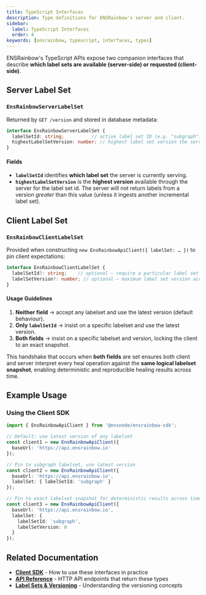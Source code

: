 ```yaml
---
title: TypeScript Interfaces
description: Type definitions for ENSRainbow's server and client.
sidebar:
  label: TypeScript Interfaces
  order: 4
keywords: [ensrainbow, typescript, interfaces, types]
---
```


ENSRainbow's TypeScript APIs expose two companion interfaces that describe **which label sets are available (server-side) or requested (client-side)**.

## Server Label Set

### `EnsRainbowServerLabelSet`

Returned by `GET /version` and stored in database metadata:

```ts
interface EnsRainbowServerLabelSet {
  labelSetId: string;          // active label set ID (e.g. "subgraph")
  highestLabelSetVersion: number; // highest label set version the server has ingested for the label set id
}
```

#### Fields

- **`labelSetId`** identifies **which label set** the server is currently serving.
- **`highestLabelSetVersion`** is the **highest version** available through the server for the label set id. The server will not return labels from a version _greater_ than this value (unless it ingests another incremental label set).

## Client Label Set

### `EnsRainbowClientLabelSet`

Provided when constructing `new EnsRainbowApiClient({ labelSet: … })` to pin client expectations:

```ts
interface EnsRainbowClientLabelSet {
  labelSetId?: string;    // optional – require a particular label set
  labelSetVersion?: number; // optional – maximum label set version accepted
}
```

#### Usage Guidelines

1. **Neither field** → accept any labelset and use the latest version (default behaviour).
2. **Only `labelSetId`** → insist on a specific labelset and use the latest version.
3. **Both fields** → insist on a specific labelset and version, locking the client to an exact snapshot.

This handshake that occurs when **both fields** are set ensures both client and server interpret every heal operation against the **same logical labelset snapshot**, enabling deterministic and reproducible healing results across time.

## Example Usage

### Using the Client SDK

```ts
import { EnsRainbowApiClient } from '@ensnode/ensrainbow-sdk';

// Default: use latest version of any labelset
const client1 = new EnsRainbowApiClient({
  baseUrl: 'https://api.ensrainbow.io'
});

// Pin to subgraph labelset, use latest version
const client2 = new EnsRainbowApiClient({
  baseUrl: 'https://api.ensrainbow.io',
  labelSet: { labelSetId: 'subgraph' }
});

// Pin to exact labelset snapshot for deterministic results across time
const client3 = new EnsRainbowApiClient({
  baseUrl: 'https://api.ensrainbow.io',
  labelSet: { 
    labelSetId: 'subgraph', 
    labelSetVersion: 0 
  }
});
```

## Related Documentation

- **[Client SDK](/ensrainbow/usage/client-sdk/)** - How to use these interfaces in practice
- **[API Reference](/ensrainbow/usage/api/)** - HTTP API endpoints that return these types
- **[Label Sets & Versioning](/ensrainbow/concepts/label-sets-and-versioning)** - Understanding the versioning concepts 
